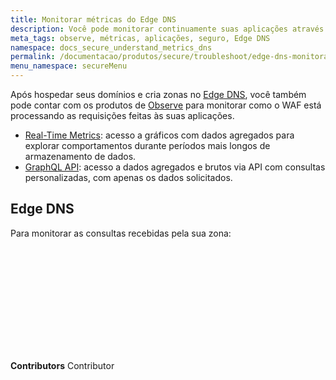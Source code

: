 ```yaml
---
title: Monitorar métricas do Edge DNS
description: Você pode monitorar continuamente suas aplicações através dos produtos de observabilidade da Azion.
meta_tags: observe, métricas, aplicações, seguro, Edge DNS
namespace: docs_secure_understand_metrics_dns
permalink: /documentacao/produtos/secure/troubleshoot/edge-dns-monitorar-metricas/
menu_namespace: secureMenu
---
```



Após hospedar seus domínios e cria zonas no [Edge DNS](/pt-br/documentacao/produtos/secure/edge-dns/), você também pode contar com os produtos de [Observe](/pt-br/documentacao/produtos/observe/) para monitorar como o WAF está processando as requisições feitas às suas aplicações.

- [Real-Time Metrics](/pt-br/documentacao/produtos/observe/real-time-metrics/): acesso a gráficos com dados agregados para explorar comportamentos durante períodos mais longos de armazenamento de dados.
- [GraphQL API](/pt-br/documentacao/produtos/graphql-api-overview/): acesso a dados agregados e brutos via API com consultas personalizadas, com apenas os dados solicitados.

## Edge DNS

Para monitorar as consultas recebidas pela sua zona:

<LinkButton outlined link="/pt-br/documentacao/produtos/observe/real-time-metrics/#edge-dns" label="ver métricas agregadas" variant="secondary" /> <br></br>

<LinkButton outlined link="/pt-br/documentacao/produtos/graphql-api-features/#datasets" label="consultar dados" variant="secondary" /> <br></br>
<br /><br />
---

**Contributors** <ContributorList>Contributor</ContributorList>
